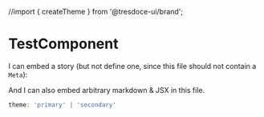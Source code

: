 //import { createTheme } from '@tresdoce-ui/brand';


<Meta title="Component/TestComponent" component={TestComponent} />

# TestComponent

I can embed a story (but not define one, since this file should not contain a `Meta`):

<Preview >
    <Layout theme={createTheme()} cdnBasepath={''} containerFluid={true}>
      <TestComponent type={'primary'}/>
    </Layout>
</Preview>


And I can also embed arbitrary markdown & JSX in this file.

<Preview >
  <Layout theme={createTheme()} cdnBasepath={''} >
    <TestComponent type={'secondary'}/>
  </Layout>
</Preview>

```javascript
theme: 'primary' | 'secondary'
```

